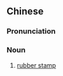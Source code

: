 ==Chinese==
{{zh-forms|type=21}}

===Pronunciation===
{{zh-pron
|mn=xm:chhiūⁿ-ni-ìn/qz:chhiǔⁿ-lin-ìn
|cat=n
}}

===Noun===
{{zh-noun}}

# {{lb|zh|Min Nan}} [[rubber stamp]]